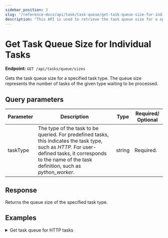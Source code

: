 ```yaml
---
sidebar_position: 3
slug: "/reference-docs/api/task/task-queue/get-task-queue-size-for-individual-tasks"
description: "This API is used to retrieve the task queue size for a specific task in your Conductor cluster."
---
```


# Get Task Queue Size for Individual Tasks

**Endpoint:** `GET /api/tasks/queue/sizes`

Gets the task queue size for a specified task type. The queue size represents the number of tasks of the given type waiting to be processed.

## Query parameters

| Parameter | Description                                                                                                                                                                                                 | Type   | Required/ Optional |
| --------- | ----------------------------------------------------------------------------------------------------------------------------------------------------------------------------------------------------------- | ------ | ------------------ |
| taskType  | The type of the task to be queried. For predefined tasks, this indicates the task type, such as _HTTP_. For user-defined tasks, it corresponds to the name of the task definition, such as _python_worker_. | string | Required.          |

## Response

Returns the queue size of the specified task type.

## Examples

<details>
<summary>Get task queue for HTTP tasks</summary>

**Request**

```bash
curl -X 'GET' \
  'https://<YOUR_CLUSTER>/api/tasks/queue/sizes?taskType=HTTP' \
  -H 'accept: */*' \
  -H 'X-Authorization: <TOKEN>'
```

**Response**

```json
{
  "HTTP": 3
}
```

</details>
